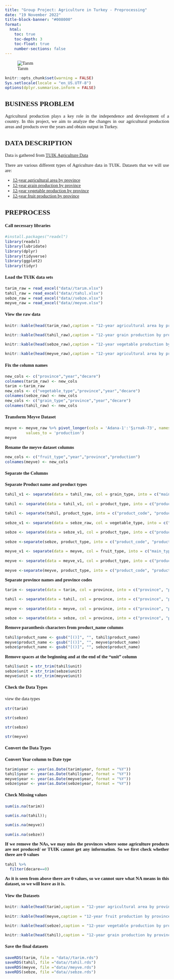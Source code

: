 ```yaml
---
title: "Group Project: Agriculture in Turkey - Preprocessing"
date: "19 November 2022"
title-block-banner: "#008000"
format:
  html:
    toc: true
    toc-depth: 3
    toc-float: true
    number-sections: false
---
```


![Tarım](tarim.jpg)

```{=html}
<style>
    body { 
    font-family: Calibri;
    text-align: justify;
    font-size: 11pt;
    div.hidecode + pre {display: none}
    }
</style>
```
::: hidecode
```r
knitr::opts_chunk$set(warning = FALSE)
Sys.setlocale(locale = "en_US.UTF-8")
options(dplyr.summarise.inform = FALSE)
```
:::

## BUSINESS PROBLEM 

Agricultural production plays a key role in the independence and development of a country. In this project, we aim to analyze the changes in our agricultural production areas and products over the years and obtain output in Turkey.

## DATA DESCRIPTION 

Data is gathered from [TUIK Agriculture Data](https://biruni.tuik.gov.tr/medas/?kn=92&locale=tr)

There are various different types of Agriculture data in TUIK. Datasets that we will use are:

* [12-year agricultural area by province](https://github.com/pjournal/mef06g-peace-trust/raw/main/project/data/tarım.xlsx)
* [12-year grain production by province](https://github.com/pjournal/mef06g-peace-trust/raw/main/project/data/tahıl.xlsx)
* [12-year vegetable production by province](https://github.com/pjournal/mef06g-peace-trust/raw/main/project/data/sebze.xlsx)
* [12-year fruit production by province](https://github.com/pjournal/mef06g-peace-trust/raw/main/project/data/meyve.xlsx)

## PREPROCESS

#### Call necessary libraries

```r
#install.packages("readxl")
library(readxl)
library(lubridate)
library(dplyr)
library(tidyverse)
library(ggplot2)
library(tidyr)
```

#### Load the TUIK data sets

```r
tarim_raw = read_excel("data//tarım.xlsx")
tahil_raw = read_excel("data//tahıl.xlsx")
sebze_raw = read_excel("data//sebze.xlsx")
meyve_raw = read_excel("data//meyve.xlsx")
```


#### View the raw data

```r
knitr::kable(head(tarim_raw),caption = "12-year agricultural area by province")
```

```r
knitr::kable(head(tahil_raw),caption = "12-year grain production by province")
```

```r
knitr::kable(head(sebze_raw),caption = "12-year vegetable production by province")
```

```r
knitr::kable(head(meyve_raw),caption = "12-year agricultural area by province")
```

#### Fix the column names

```r
new_cols <- c("province","year","decare")
colnames(tarim_raw) <- new_cols
tarim <-tarim_raw
new_cols <- c("vegetable_type","province","year","decare")
colnames(sebze_raw) <- new_cols
new_cols <- c("grain_type","province","year","decare")
colnames(tahil_raw) <- new_cols
```

#### Transform Meyve Dataset

```r
meyve <- meyve_raw %>% pivot_longer(cols = 'Adana-1':'Şırnak-73', names_to = 'province',
         values_to = 'production') 
meyve
```
**Rename the meyve dataset columns**

```r
new_cols <- c("fruit_type","year","province","production")
colnames(meyve) <- new_cols
```

#### Separate the Columns

**Separate Product name and product types**
```r
tahil_v1 <- separate(data = tahil_raw, col = grain_type, into = c("main_type", "product_type"), sep = " ve ")

tahil <- separate(data = tahil_v1, col = product_type, into = c("product_type", "unit"), sep = "-")

tahil <- separate(tahil, product_type, into = c("product_code", "product_name"), sep = "^\\S*\\K\\s+")

sebze_v1 <- separate(data = sebze_raw, col = vegetable_type, into = c("main_type", "product_type"), sep = " ve ")

sebze <- separate(data = sebze_v1, col = product_type, into = c("product_type", "unit"), sep = "-")

sebze <-separate(sebze, product_type, into = c("product_code", "product_name"), sep = "^\\S*\\K\\s+")

meyve_v1 <- separate(data = meyve, col = fruit_type, into = c("main_type", "product_type"), sep = " ve ")

meyve <- separate(data = meyve_v1, col = product_type, into = c("product_type", "unit"), sep = "-")

meyve <-separate(meyve, product_type, into = c("product_code", "product_name"), sep = "^\\S*\\K\\s+")

```

**Separate province names and province codes**

```r

tarim <- separate(data = tarim, col = province, into = c("province", "province_code"), sep = "-")

tahil <- separate(data = tahil, col = province, into = c("province", "province_code"), sep = "-")

meyve <- separate(data = meyve, col = province, into = c("province", "province_code"), sep = "-")

sebze <- separate(data = sebze, col = province, into = c("province", "province_code"), sep = "-")
```

**Remove paranthesis characters from product_name columns**

```r

tahil$product_name <- gsub("[()]", "", tahil$product_name)
meyve$product_name <- gsub("[()]", "", meyve$product_name)
sebze$product_name <- gsub("[()]", "", sebze$product_name)

```
**Remove spaces at the beginning and at the end of the "unit" column**
```r
tahil$unit = str_trim(tahil$unit)
sebze$unit = str_trim(sebze$unit)
meyve$unit = str_trim(meyve$unit)
```

#### Check the Data Types

view the data types
```r
str(tarim)

```
```r
str(sebze)
```

```r
str(sebze)

```

```r
str(meyve)

```

#### Convert the Data Types

**Convert Year column to Date type**

```r
tarim$year <- year(as.Date(tarim$year, format = "%Y"))
tahil$year <- year(as.Date(tahil$year, format = "%Y"))
meyve$year <- year(as.Date(meyve$year, format = "%Y"))
sebze$year <- year(as.Date(sebze$year, format = "%Y"))
```

#### Check Missing values

```r
sum(is.na(tarim))
```
```r
sum(is.na(tahil));
```
```r
sum(is.na(meyve))
```
```r
sum(is.na(sebze))
```
**If we remove the NAs, we may miss the provinces where some agriculture products are not produced/ or TUIK cannot get any information. So we first check whether there are 0 values**

```r
tahil %>%
  filter(decare==0)
```
**As it is seen from above there are 0 values, so we cannot sure what NA means in this dataset, so we will leave as it is.**


#### View the Datasets

```r
knitr::kable(head(tarim),caption = "12-year agricultural area by province")
```

```r
knitr::kable(head(meyve,caption = "12-year fruit production by province"))
```


```r
knitr::kable(head(sebze),caption = "12-year vegetable production by province")
```

```r
knitr::kable(head(tahil),caption = "12-year grain production by province")
```
#### Save the final datasets

```r
saveRDS(tarim, file = "data//tarim.rds")
saveRDS(tahil, file ="data//tahil.rds")
saveRDS(meyve, file ="data//meyve.rds")
saveRDS(sebze, file ="data//sebze.rds")

```

